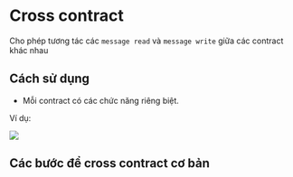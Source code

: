 # Cross contract 
Cho phép tương tác các `message read` và `message write` giữa các contract khác nhau 


## Cách sử dụng

+ Mỗi contract có các chức năng riêng biệt. 

Ví dụ:

![](../assets/cross_contract.png)



## Các bước để cross contract cơ bản 






